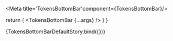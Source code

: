 
<Meta title='TokensBottomBar'component={TokensBottomBar}/>

<ArgsTable of={TokensBottomBar} />

  return (
    <Provider store={store}>
      <TokensBottomBar {...args} />
    </Provider>
  )
}

<Canvas>
  <Story name='Primary' args={{
    label: 'Primary',
    path: 'default.token',
    id: 'listing',
  }}>
   {TokensBottomBarDefaultStory.bind({})}
  </Story>
</Canvas>